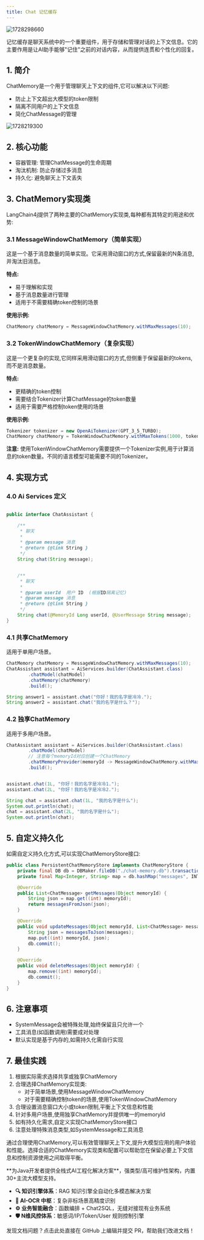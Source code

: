 ```yaml
---
title: Chat 记忆缓存
---
```


<img src='https://minio.pigx.top/oss/202410/1728298660.png' alt='1728298660'/>

记忆缓存是聊天系统中的一个重要组件，用于存储和管理对话的上下文信息。它的主要作用是让AI助手能够"记住"之前的对话内容，从而提供连贯和个性化的回复。

## 1. 简介

ChatMemory是一个用于管理聊天上下文的组件,它可以解决以下问题:

- 防止上下文超出大模型的token限制
- 隔离不同用户的上下文信息
- 简化ChatMessage的管理


<img src='https://minio.pigx.top/oss/202410/1728219300.png' alt='1728219300'/>


## 2. 核心功能

- 容器管理: 管理ChatMessage的生命周期
- 淘汰机制: 防止存储过多消息
- 持久化: 避免聊天上下文丢失

## 3. ChatMemory实现类

LangChain4j提供了两种主要的ChatMemory实现类,每种都有其特定的用途和优势:

### 3.1 MessageWindowChatMemory（简单实现）

这是一个基于消息数量的简单实现。它采用滑动窗口的方式,保留最新的N条消息,并淘汰旧消息。

**特点:**
- 易于理解和实现
- 基于消息数量进行管理
- 适用于不需要精确token控制的场景

**使用示例:**
```java
ChatMemory chatMemory = MessageWindowChatMemory.withMaxMessages(10);
```

### 3.2 TokenWindowChatMemory（复杂实现）

这是一个更复杂的实现,它同样采用滑动窗口的方式,但侧重于保留最新的tokens,而不是消息数量。

**特点:**
- 更精确的token控制
- 需要结合Tokenizer计算ChatMessage的token数量
- 适用于需要严格控制token使用的场景

**使用示例:**
```java
Tokenizer tokenizer = new OpenAiTokenizer(GPT_3_5_TURBO);
ChatMemory chatMemory = TokenWindowChatMemory.withMaxTokens(1000, tokenizer);
```

**注意:** 使用TokenWindowChatMemory需要提供一个Tokenizer实例,用于计算消息的token数量。不同的语言模型可能需要不同的Tokenizer。

## 4. 实现方式


### 4.0 Ai Services 定义

```java

public interface ChatAssistant {

    /**
     * 聊天
     *
     * @param message 消息
     * @return {@link String }
     */
    String chat(String message);


    /**
     * 聊天
     *
     * @param userId  用户 ID  (根据ID隔离记忆)
     * @param message 消息
     * @return {@link String }
     */
    String chat(@MemoryId Long userId, @UserMessage String message);
}
```

### 4.1 共享ChatMemory

适用于单用户场景。

```java
ChatMemory chatMemory = MessageWindowChatMemory.withMaxMessages(10);
ChatAssistant assistant = AiServices.builder(ChatAssistant.class)
        .chatModel(chatModel)
        .chatMemory(chatMemory)
        .build();

String answer1 = assistant.chat("你好！我的名字是冷冷.");
String answer2 = assistant.chat("我的名字是什么？");
```

### 4.2 独享ChatMemory

适用于多用户场景。

```java
ChatAssistant assistant = AiServices.builder(ChatAssistant.class)
        .chatModel(chatModel)
        // 注意每个memoryId对应创建一个ChatMemory
        .chatMemoryProvider(memoryId -> MessageWindowChatMemory.withMaxMessages(10))
        .build();


assistant.chat(1L, "你好！我的名字是冷冷1.");
assistant.chat(2L, "你好！我的名字是冷冷2.");

String chat = assistant.chat(1L, "我的名字是什么");
System.out.println(chat);
chat = assistant.chat(2L, "我的名字是什么");
System.out.println(chat);
```

## 5. 自定义持久化

如需自定义持久化方式,可以实现ChatMemoryStore接口:

```java
public class PersistentChatMemoryStore implements ChatMemoryStore {
    private final DB db = DBMaker.fileDB("./chat-memory.db").transactionEnable().make();
    private final Map<Integer, String> map = db.hashMap("messages", INTEGER, STRING).createOrOpen();

    @Override
    public List<ChatMessage> getMessages(Object memoryId) {
        String json = map.get((int) memoryId);
        return messagesFromJson(json);
    }

    @Override
    public void updateMessages(Object memoryId, List<ChatMessage> messages) {
        String json = messagesToJson(messages);
        map.put((int) memoryId, json);
        db.commit();
    }

    @Override
    public void deleteMessages(Object memoryId) {
        map.remove((int) memoryId);
        db.commit();
    }
}
```

## 6. 注意事项

- SystemMessage会被特殊处理,始终保留且只允许一个
- 工具消息(如函数调用)需要成对处理
- 默认实现是基于内存的,如需持久化需自行实现

## 7. 最佳实践

1. 根据实际需求选择共享或独享ChatMemory
2. 合理选择ChatMemory实现类:
   - 对于简单场景,使用MessageWindowChatMemory
   - 对于需要精确控制token的场景,使用TokenWindowChatMemory
3. 合理设置消息窗口大小或token限制,平衡上下文信息和性能
4. 针对多用户场景,使用独享ChatMemory并提供唯一的memoryId
5. 如有持久化需求,自定义实现ChatMemoryStore接口
6. 注意处理特殊消息类型,如SystemMessage和工具消息

通过合理使用ChatMemory,可以有效管理聊天上下文,提升大模型应用的用户体验和性能。选择合适的ChatMemory实现类和配置可以帮助您在保留必要上下文信息和控制资源使用之间取得平衡。

<Card title="PIG AI应用开发平台 | 适合中大型企业构建自主可控的AI中台" icon="link" href="https://ai.pig4cloud.com">
**为Java开发者提供全栈式AI工程化解决方案**，强类型/高可维护性架构，内置30+主流大模型支持。

- **🔍 知识引擎体系**：RAG 知识引擎全自动化多模态解决方案
- **📝 AI-OCR 中枢**：复杂非标场景高精度识别
- **⚙️ 业务智能融合**：函数编排 + Chat2SQL，无缝对接现有业务系统
- **🛡️ N维风控体系**：敏感词/IP/Token/User 规则控制引擎
</Card>

<Card title="文档有误？请协助编辑" icon="pencil" href="https://github.com/javaai-pig4cloud-com/javaai-docs/edit/main/docs/07Chat 记忆.mdx">
  发现文档问题？点击此处直接在 GitHub 上编辑并提交 PR，帮助我们改进文档！
</Card>



